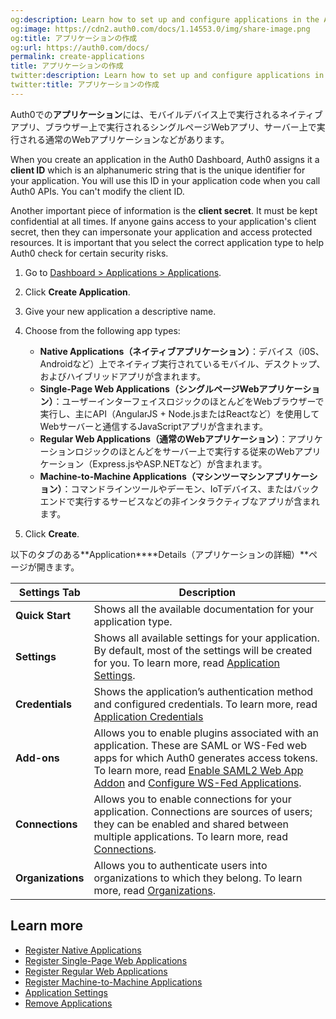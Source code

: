 ```yaml
---
og:description: Learn how to set up and configure applications in the Auth0 Dashboard.
og:image: https://cdn2.auth0.com/docs/1.14553.0/img/share-image.png
og:title: アプリケーションの作成
og:url: https://auth0.com/docs/
permalink: create-applications
title: アプリケーションの作成
twitter:description: Learn how to set up and configure applications in the Auth0 Dashboard.
twitter:title: アプリケーションの作成
---
```


Auth0での**アプリケーション**には、モバイルデバイス上で実行されるネイティブアプリ、ブラウザー上で実行されるシングルページWebアプリ、サーバー上で実行される通常のWebアプリケーションなどがあります。

When you create an application in the <Tooltip tip="Auth0 Dashboard: Auth0's main product to configure your services." cta="View Glossary" href="/docs/glossary?term=Auth0+Dashboard">Auth0 Dashboard</Tooltip>, Auth0 assigns it a **<Tooltip tip="Auth0 Dashboard: Auth0's main product to configure your services." cta="View Glossary" href="/docs/glossary?term=client+ID">client ID</Tooltip>** which is an alphanumeric string that is the unique identifier for your application. You will use this ID in your application code when you call Auth0 APIs. You can't modify the client ID.

Another important piece of information is the **<Tooltip tip="Client Secret: Secret used by a client (application) to authenticate with the Authorization Server; it should be known to only the client and the Authorization Server and must be sufficiently random to not be guessable." cta="View Glossary" href="/docs/glossary?term=client+secret">client secret</Tooltip>**. It must be kept confidential at all times. If anyone gains access to your application's client secret, then they can impersonate your application and access protected resources. It is important that you select the correct application type to help Auth0 check for certain security risks.

1. Go to [Dashboard > Applications > Applications](https://manage.auth0.com/#/applications).
2. Click **Create Application**.
3. Give your new application a descriptive name.
4. Choose from the following app types:

   * **Native Applications（ネイティブアプリケーション）**：デバイス（i0S、Androidなど）上でネイティブ実行されているモバイル、デスクトップ、およびハイブリッドアプリが含まれます。
   * **Single-Page Web Applications（シングルページWebアプリケーション）**：ユーザーインターフェイスロジックのほとんどをWebブラウザーで実行し、主にAPI（AngularJS + Node.jsまたはReactなど）を使用してWebサーバーと通信するJavaScriptアプリが含まれます。
   * **Regular Web Applications（通常のWebアプリケーション）**：アプリケーションロジックのほとんどをサーバー上で実行する従来のWebアプリケーション（Express.jsやASP.NETなど）が含まれます。
   * **Machine-to-Machine Applications（マシンツーマシンアプリケーション）**：コマンドラインツールやデーモン、IoTデバイス、またはバックエンドで実行するサービスなどの非インタラクティブなアプリが含まれます。
5. Click **Create**.

以下のタブのある**Application****Details（アプリケーションの詳細）**ページが開きます。

<table class="table"><thead>
<tr>
<th><strong>Settings Tab</strong></th>
<th><strong>Description</strong></th>
</tr>
</thead>
<tbody>
<tr>
<td><strong>Quick Start</strong></td>
<td>Shows all the available documentation for your application type.</td>
</tr>
<tr>
<td><strong>Settings</strong></td>
<td>Shows all available settings for your application. By default, most of the settings will be created for you. To learn more, read <a href="/docs/get-started/applications/application-settings">Application Settings</a>.</td>
</tr>
<tr>
<td><strong>Credentials</strong></td>
<td>Shows the application’s authentication method and configured credentials. To learn more, read <a href="/docs/secure/application-credentials">Application Credentials</a></td>
</tr>
<tr>
<td><strong>Add-ons</strong></td>
<td>Allows you to enable plugins associated with an application. These are SAML or WS-Fed web apps for which Auth0 generates access tokens. To learn more, read <a href="/docs/authenticate/protocols/saml/saml-sso-integrations/enable-saml2-web-app-addon">Enable SAML2 Web App Addon</a> and <a href="/docs/get-started/applications/update-application-connections">Configure WS-Fed Applications</a>.</td>
</tr>
<tr>
<td><strong>Connections</strong></td>
<td>Allows you to enable connections for your application. Connections are sources of users; they can be enabled and shared between multiple applications. To learn more, read <a href="/docs/authenticate/identity-providers">Connections</a>.</td>
</tr>
<tr>
<td><strong>Organizations</strong></td>
<td>Allows you to authenticate users into organizations to which they belong. To learn more, read <a href="/docs/manage-users/organizations">Organizations</a>.</td>
</tr>
</tbody>
</table>

## Learn more

* [Register Native Applications](/docs/get-started/auth0-overview/create-applications/native-apps)
* [Register Single-Page Web Applications](/docs/get-started/auth0-overview/create-applications/single-page-web-apps)
* [Register Regular Web Applications](/docs/get-started/auth0-overview/create-applications/regular-web-apps)
* [Register Machine-to-Machine Applications](/docs/get-started/auth0-overview/create-applications/machine-to-machine-apps)
* [Application Settings](/docs/get-started/applications/application-settings)
* [Remove Applications](/docs/get-started/applications/remove-applications)